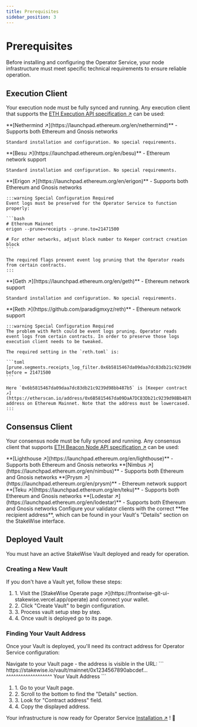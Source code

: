```yaml
---
title: Prerequisites
sidebar_position: 3
---
```



# Prerequisites

Before installing and configuring the Operator Service, your node infrastructure must meet specific technical requirements to ensure reliable operation.

## Execution Client

Your execution node must be fully synced and running.
Any execution client that supports the [ETH Execution API specification ↗](https://ethereum.github.io/execution-apis/api-documentation/) can be used:

<Tabs groupId="execution-clients">
  <TabItem value="nethermind" label="Nethermind" default>
    **[Nethermind ↗](https://launchpad.ethereum.org/en/nethermind)** - Supports both Ethereum and Gnosis networks

    Standard installation and configuration. No special requirements.
  </TabItem>
  <TabItem value="besu" label="Besu">
    **[Besu ↗](https://launchpad.ethereum.org/en/besu)** - Ethereum network support

    Standard installation and configuration. No special requirements.
  </TabItem>
  <TabItem value="erigon" label="Erigon">
    **[Erigon ↗](https://launchpad.ethereum.org/en/erigon)** - Supports both Ethereum and Gnosis networks

    :::warning Special Configuration Required
    Event logs must be preserved for the Operator Service to function properly:

    ```bash
    # Ethereum Mainnet
    erigon --prune=receipts --prune.to=21471500

    # For other networks, adjust block number to Keeper contract creation block
    ```

    The required flags prevent event log pruning that the Operator reads from certain contracts.
    :::
  </TabItem>
  <TabItem value="geth" label="Geth">
    **[Geth ↗](https://launchpad.ethereum.org/en/geth)** - Ethereum network support

    Standard installation and configuration. No special requirements.
  </TabItem>
  <TabItem value="reth" label="Reth">
    **[Reth ↗](https://github.com/paradigmxyz/reth)** - Ethereum network support

    :::warning Special Configuration Required
    The problem with Reth could be event logs pruning. Operator reads event logs from certain contracts. In order to preserve those logs execution client needs to be tweaked.

    The required setting in the `reth.toml` is:

    ```toml
    [prune.segments.receipts_log_filter.0x6b5815467da09daa7dc83db21c9239d98bb487b5]
    before = 21471500
    ```

    Here `0x6b5815467da09daa7dc83db21c9239d98bb487b5` is [Keeper contract ↗](https://etherscan.io/address/0x6B5815467da09DaA7DC83Db21c9239d98Bb487b5#code) address on Ethereum Mainnet. Note that the address must be lowercased.
    :::
  </TabItem>
</Tabs>

## Consensus Client

Your consensus node must be fully synced and running.
Any consensus client that supports [ETH Beacon Node API specification ↗](https://ethereum.github.io/beacon-APIs/#/) can be used:

<Tabs groupId="consensus-clients">
  <TabItem value="lighthouse" label="Lighthouse" default>
    **[Lighthouse ↗](https://launchpad.ethereum.org/en/lighthouse)** - Supports both Ethereum and Gnosis networks
  </TabItem>
  <TabItem value="nimbus" label="Nimbus">
    **[Nimbus ↗](https://launchpad.ethereum.org/en/nimbus)** - Supports both Ethereum and Gnosis networks
  </TabItem>
  <TabItem value="prysm" label="Prysm">
    **[Prysm ↗](https://launchpad.ethereum.org/en/prysm)** - Ethereum network support
  </TabItem>
  <TabItem value="teku" label="Teku">
    **[Teku ↗](https://launchpad.ethereum.org/en/teku)** - Supports both Ethereum and Gnosis networks
  </TabItem>
  <TabItem value="lodestar" label="Lodestar">
    **[Lodestar ↗](https://launchpad.ethereum.org/en/lodestar)** - Supports both Ethereum and Gnosis networks
  </TabItem>
</Tabs>

<Admonition type="tip" icon="💡" title="Validator Configuration">
  Configure your validator clients with the correct **fee recipient address**, which can be found in your Vault's "Details" section on the StakeWise interface.
</Admonition>

## Deployed Vault

You must have an active StakeWise Vault deployed and ready for operation.

### Creating a New Vault

If you don't have a Vault yet, follow these steps:

<Admonition type="info" icon="🏗️" title="Vault Deployment Process">
  <ol style={{ listStyleType: "none", paddingLeft: "0" }}>
    <li><span style={{ display: "inline-block", width: "3ch", textAlign: "left" }}>1.</span> Visit the [StakeWise Operate page ↗](https://frontwise-git-ui-stakewise.vercel.app/operate) and connect your wallet.</li>
    <li><span style={{ display: "inline-block", width: "3ch", textAlign: "left" }}>2.</span> Click "Create Vault" to begin configuration.</li>
    <li><span style={{ display: "inline-block", width: "3ch", textAlign: "left" }}>3.</span> Process vault setup step by step.</li>
    <li><span style={{ display: "inline-block", width: "3ch", textAlign: "left" }}>4.</span> Once vault is deployed go to its page.</li>
  </ol>
</Admonition>

### Finding Your Vault Address

Once your Vault is deployed, you'll need its contract address for Operator Service configuration:

<Tabs groupId="vault-address-methods">
  <TabItem value="url" label="From URL" default>
   <Admonition type="info" icon="📄🔍" title="Method 1: URL Bar">
     Navigate to your Vault page - the address is visible in the URL:
      ```
      https://stakewise.io/vault/mainnet/0x1234567890abcdef...
                                         ^^^^^^^^^^^^^^^^^^^
                                          Your Vault Address
      ```
    </Admonition>
  </TabItem>
  <TabItem value="details" label="From Details Section">
    <Admonition type="info" icon="📄🔍" title="Method 2: Vault Details">
      <ol style={{ listStyleType: "none", paddingLeft: "0" }}>
        <li><span style={{ display: "inline-block", width: "3ch", textAlign: "left" }}>1.</span> Go to your Vault page.</li>
        <li><span style={{ display: "inline-block", width: "3ch", textAlign: "left" }}>2.</span> Scroll to the bottom to find the "Details" section.</li>
        <li><span style={{ display: "inline-block", width: "3ch", textAlign: "left" }}>3.</span> Look for "Contract address" field.</li>
        <li><span style={{ display: "inline-block", width: "3ch", textAlign: "left" }}>4.</span> Copy the displayed address.</li>
      </ol>
    </Admonition>
  </TabItem>
</Tabs>


Your infrastructure is now ready for Operator Service [Installation ↗](installation) ! 🎉
